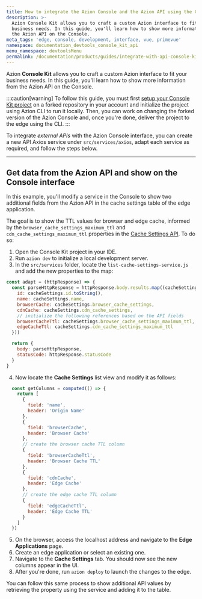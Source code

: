 ```yaml
---
title: How to integrate the Azion Console and the Azion API using the Console Kit
description: >-
  Azion Console Kit allows you to craft a custom Azion interface to fit your
  business needs. In this guide, you'll learn how to show more information from
  the Azion API on the Console.
meta_tags: 'edge, console, development, interface, vue, primevue'
namespace: documentation_devtools_console_kit_api
menu_namespace: devtoolsMenu
permalink: /documentation/products/guides/integrate-with-api-console-kit/
---
```


Azion **Console Kit** allows you to craft a custom Azion interface to fit your business needs. In this guide, you'll learn how to show more information from the Azion API on the Console.

:::caution[warning]
To follow this guide, you must first [setup your Console Kit project](/en/documentation/devtools/console-kit/#setting-up-a-project) on a forked repository in your account and initialize the project using Azion CLI to run it locally. Then, you can work on changing the forked version of the Azion Console and, once you're done, deliver the project to the edge using the CLI.
:::

To integrate *external APIs* with the Azion Console interface, you can create a new API Axios service under `src/services/axios`, adapt each service as required, and follow the steps below.

---

## Get data from the Azion API and show on the Console interface

In this example, you'll modify a service in the Console to show two additional fields from the Azion API in the cache settings table of the edge application. 

The goal is to show the TTL values for browser and edge cache, informed by the `browser_cache_settings_maximum_ttl` and `cdn_cache_settings_maximum_ttl` properties in the [Cache Settings API](https://api.azion.com/#ea84ca72-db97-44fc-88c5-30fb236f8fa6). To do so:

1. Open the Console Kit project in your IDE.
2. Run `azion dev` to initialize a local development server.
3. In the `src/services` folder, locate the `list-cache-settings-service.js` and add the new properties to the map:

```javascript title="src/services/edge-application-cache-settings-services/list-cache-settings-service.js"
const adapt = (httpResponse) => {
  const parseHttpResponse = httpResponse.body.results.map((cacheSettings) => ({
    id: cacheSettings.id.toString(),
    name: cacheSettings.name,
    browserCache: cacheSettings.browser_cache_settings,
    cdnCache: cacheSettings.cdn_cache_settings,
    // initialize the following references based on the API fields
    browserCacheTtl: cacheSettings.browser_cache_settings_maximum_ttl,
    edgeCacheTtl: cacheSettings.cdn_cache_settings_maximum_ttl
  }))

  return {
    body: parseHttpResponse,
    statusCode: httpResponse.statusCode
  }
}
```

4. Now locate the **Cache Settings** list view and modify it as follows:

```javascript title="src/views/EdgeApplicationsCacheSettings/ListView.vue"
  const getColumns = computed(() => {
    return [
      {
        field: 'name',
        header: 'Origin Name'
      },
      {
        field: 'browserCache',
        header: 'Browser Cache'
      },
      // create the browser cache TTL column
      {
        field: 'browserCacheTtl',
        header: 'Browser Cache TTL'
      },
      {
        field: 'cdnCache',
        header: 'Edge Cache'
      },
      // create the edge cache TTL column
      {
        field: 'edgeCacheTtl',
        header: 'Edge Cache TTL'
      }
    ]
  })
```

5. On the browser, access the localhost address and navigate to the **Edge Applications** page.
6. Create an edge application or select an existing one.
7. Navigate to the **Cache Settings** tab. You should now see the new columns appear in the UI.
8. After you're done, run `azion deploy` to launch the changes to the edge.

You can follow this same process to show additional API values by retrieving the property using the service and adding it to the table.

